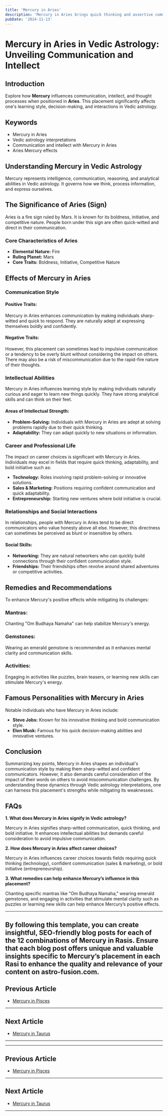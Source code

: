 ```yaml
---
title: 'Mercury in Aries'
description: 'Mercury in Aries brings quick thinking and assertive communication. Individuals are direct, enthusiastic, and often pioneers in thought, with a tendency to make swift decisions , in Vedic Astrology.'
pubDate: '2024-11-13'
---
```


# Mercury in Aries in Vedic Astrology: Unveiling Communication and Intellect

## Introduction

Explore how **Mercury** influences communication, intellect, and thought processes when positioned in **Aries**. This placement significantly affects one's learning style, decision-making, and interactions in Vedic astrology.

## Keywords

- Mercury in Aries
- Vedic astrology interpretations
- Communication and intellect with Mercury in Aries
- Aries Mercury effects

## Understanding Mercury in Vedic Astrology

Mercury represents intelligence, communication, reasoning, and analytical abilities in Vedic astrology. It governs how we think, process information, and express ourselves.

## The Significance of Aries (Sign)

Aries is a fire sign ruled by Mars. It is known for its boldness, initiative, and competitive nature. People born under this sign are often quick-witted and direct in their communication.

### Core Characteristics of Aries
- **Elemental Nature:** Fire
- **Ruling Planet:** Mars
- **Core Traits:** Boldness, Initiative, Competitive Nature

## Effects of Mercury in Aries

### Communication Style

#### Positive Traits:
Mercury in Aries enhances communication by making individuals sharp-witted and quick to respond. They are naturally adept at expressing themselves boldly and confidently.

#### Negative Traits:
However, this placement can sometimes lead to impulsive communication or a tendency to be overly blunt without considering the impact on others. There may also be a risk of miscommunication due to the rapid-fire nature of their thoughts.

### Intellectual Abilities

Mercury in Aries influences learning style by making individuals naturally curious and eager to learn new things quickly. They have strong analytical skills and can think on their feet.

#### Areas of Intellectual Strength:
- **Problem-Solving:** Individuals with Mercury in Aries are adept at solving problems rapidly due to their quick thinking.
- **Adaptability:** They can adapt quickly to new situations or information.

### Career and Professional Life

The impact on career choices is significant with Mercury in Aries. Individuals may excel in fields that require quick thinking, adaptability, and bold initiative such as:

- **Technology:** Roles involving rapid problem-solving or innovative solutions.
- **Sales & Marketing:** Positions requiring confident communication and quick adaptability.
- **Entrepreneurship:** Starting new ventures where bold initiative is crucial.

### Relationships and Social Interactions

In relationships, people with Mercury in Aries tend to be direct communicators who value honesty above all else. However, this directness can sometimes be perceived as blunt or insensitive by others.

#### Social Skills:
- **Networking:** They are natural networkers who can quickly build connections through their confident communication style.
- **Friendships:** Their friendships often revolve around shared adventures or competitive activities.

## Remedies and Recommendations

To enhance Mercury's positive effects while mitigating its challenges:

### Mantras:
Chanting "Om Budhaya Namaha" can help stabilize Mercury's energy.

### Gemstones:
Wearing an emerald gemstone is recommended as it enhances mental clarity and communication skills.

### Activities:
Engaging in activities like puzzles, brain teasers, or learning new skills can stimulate Mercury's energy.

## Famous Personalities with Mercury in Aries

Notable individuals who have Mercury in Aries include:

- **Steve Jobs:** Known for his innovative thinking and bold communication style.
- **Elon Musk:** Famous for his quick decision-making abilities and innovative ventures.

## Conclusion

Summarizing key points, Mercury in Aries shapes an individual's communication style by making them sharp-witted and confident communicators. However, it also demands careful consideration of the impact of their words on others to avoid miscommunication challenges. By understanding these dynamics through Vedic astrology interpretations, one can harness this placement's strengths while mitigating its weaknesses.

## FAQs

**1. What does Mercury in Aries signify in Vedic astrology?**

Mercury in Aries signifies sharp-witted communication, quick thinking, and bold initiative. It enhances intellectual abilities but demands careful consideration to avoid impulsive communication.

**2. How does Mercury in Aries affect career choices?**

Mercury in Aries influences career choices towards fields requiring quick thinking (technology), confident communication (sales & marketing), or bold initiative (entrepreneurship).

**3. What remedies can help enhance Mercury’s influence in this placement?**

Chanting specific mantras like "Om Budhaya Namaha," wearing emerald gemstones, and engaging in activities that stimulate mental clarity such as puzzles or learning new skills can help enhance Mercury’s positive effects.

---

By following this template, you can create insightful, SEO-friendly blog posts for each of the 12 combinations of Mercury in Rasis. Ensure that each blog post offers unique and valuable insights specific to Mercury’s placement in each Rasi to enhance the quality and relevance of your content on astro-fusion.com.
---

## Previous Article
- [Mercury in Pisces](/blogs-md/0804_Mercury_in_Rashi/080412_Mercury_in_Pisces.mdx)

---

## Next Article
- [Mercury in Taurus](/blogs-md/0804_Mercury_in_Rashi/080402_Mercury_in_Taurus.mdx)

---
---

## Previous Article
- [Mercury in Pisces](080412_Mercury_in_Pisces.mdx)

---

## Next Article
- [Mercury in Taurus](080402_Mercury_in_Taurus.mdx)

---
